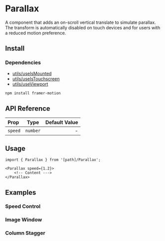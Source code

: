 
# Parallax

A component that adds an on-scroll vertical translate to simulate parallax.
The transform is automatically disabled on touch devices and for users with a reduced motion preference.

<ComponentPreview
  path="@/foundations/components/Parallax/examples/ParallaxExample"
  inline={false}
  withSource={false}
/>

## Install

<FileSource path="@/foundations/components/Parallax" />

### Dependencies

- [utils/useIsMounted](/hooks/use-is-mounted)
- [utils/useIsTouchscreen](/hooks/use-is-touchscreen)
- [utils/useViewport](/hooks/use-viewport)

```bash copy
npm install framer-motion
```

## API Reference

| Prop    |   Type   | Default Value |
| :------ | :------: | ------------: |
| `speed` | `number` |             - |

## Usage

```tsx copy
import { Parallax } from '[path]/Parallax';
```

```tsx copy
<Parallax speed={1.2}>
    <!-- Content --->
</Parallax>
```

## Examples

### Speed Control

<ComponentPreview path="@/foundations/components/Parallax/examples/ParallaxSpeeds" inline={false} />

### Image Window

<ComponentPreview
  path="@/foundations/components/Parallax/examples/ParallaxImageWindow"
  inline={false}
/>

### Column Stagger

<ComponentPreview
  path="@/foundations/components/Parallax/examples/ParallaxColumnStagger"
  inline={false}
/>

